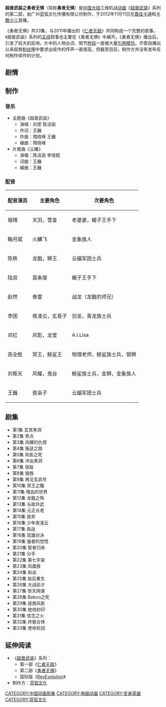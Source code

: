 {{电视节目信息框
| 图片 = 勇者无惧DVD UltraBeastForce(Revevolution).jpg
| 格式 = 
| 结束 = {{enddate|2012|12}}
| 前作 = 《[[超兽武装之仁者无敌|超兽武装之仁者无敌]]》（2011年）
| show_name = 超兽武装之勇者无惧 <br />Ultra Beast Force Season 2
| caption = 《超兽武装之勇者无惧》DVD封面
| show_name_2 = RevEvolution Season 2
| genre = 电视动画
| writer = 王巍 李炳林
| director = 王巍
| creative_director = [[金志龙|金志龙]] [[伍为民|伍为民]]
| voices = [[祖晴|祖晴]] [[陆双|陆双]] [[高全胜|高全胜]]<br />
[[鞠月斌|鞠月斌]] [[王巍|王巍]] [[赵然|赵然]]
| country = {{CHNML}}
| slogan = 已有的事，后必再有。已行的事，后必再行。
| num_episodes = 33
| first_aired = {{startdate|2012|11}}
| theme_song = 超兽武装
| singer = [[陈洁丽|陈洁丽]] 刘罡
| endtheme = 尘曦
| singer_2 = [[陈洁丽|陈洁丽]]
| producer = 姚昭盈
| program_presenter = 王巍 金志龙
| supervising_producer = 金志龙 伍为民 崔文宇 周昶
| company = 广州蓝弧动画传媒有限公司
| distributor = [[广州蓝弧文化传播有限公司|广州蓝弧文化传播有限公司]]<br />[[奥飞动漫|广东奥飞动漫文化股份有限公司]]
}}'''超兽武装之勇者无惧'''（简称'''勇者无惧'''）是[[中国大陆|中国大陆]]三维机战[[动画|动画]]《[[超兽武装|超兽武装]]》系列的第二部，由广州蓝弧文化传播有限公司制作，于2012年11月11日在[[嘉佳卡通|嘉佳卡通]]和[[卡酷少儿卫视|卡酷少儿]]首播。

《勇者无惧》共33集，与2011年播出的《[[超兽武装之仁者无敌|仁者无敌]]》共同构成一个完整的故事，《超兽武装》系列的[[主線|主线]]叙事也主要在《勇者无惧》中展开。《勇者无惧》播出后，引发了较大的反响，片中的人物台词、情节[[橋段|桥段]]一度被大量[[引用|引用]][[模仿|模仿]]。尽管自播出以来超兽[[粉丝|粉丝]]圈中要求出续作的呼声一直很高，但截至目前，制作方并没有发布任何制作续作的计划。

== 剧情 ==
{{See also|超兽武装}}

== 制作 ==
{{See also|超兽武装#制作}}

=== 音乐 ===
{{colbegin|colwidth=30em}}
* 主题曲《超兽武装》
** 演唱：刘罡 陈洁丽
** 作词：王巍
** 作曲：隋晓峰 王巍
** 编曲：隋晓峰
* 片尾曲《尘曦》
** 演唱：陈洁丽 李培斌
** 词曲：王巍
** 编曲：王巍
{{colend}}

=== 配音 ===
{| class="wikitable"
!配音演员
!主要角色
!次要角色
|-
|祖晴
|天羽，雪皇
|老婆婆，蝎子王手下
|-
|鞠月斌
|火麟飞
|金象族人
|-
|陈秩
|龙戬，狮王
|云蝠军团士兵
|-
|陆双
|苗条俊
|蝎子王手下
|-
|赵然
|泰雷
|战龙（龙戬的师兄）
|-
|李团
|夜凌云，玄易子
|剑龙，青龙族士兵
|-
|邓红
|风影，龙莹
|A.I.Lisa
|-
|高全胜
|冥王，鲸鲨王
|物理老师，鲸鲨族士兵，银狮
|-
|刘筱天
|风耀，鬼谷
|鲸鲨族士兵，金狮，金象族人
|-
|王巍
|夜枭子
|云蝠军团士兵
|}

== 剧集 ==
{{Colbegin|colwidth=30em}}
* 第1集 玄冥黑洞
* 第2集 奇点
* 第3集 风耀的仇恨
* 第4集 叛逆之路
* 第5集 风影之死
* 第6集 冲出黑洞
* 第7集 宿敌
* 第8集 狼族
* 第9集 再见玄武号
* 第10集 冥王之瞳
* 第11集 嗜血的世界
* 第12集 龙戬之殇
* 第13集 与敌共武
* 第14集 元正长老
* 第15集 放弃
* 第16集 少年夜凌云
* 第17集 挑战
* 第18集 双雄对决
* 第19集 强者的觉悟
* 第20集 智者归来
* 第21集 分手
* 第22集 第七宇宙
* 第23集 凤凰族
* 第24集 和谈
* 第25集 劫后重生
* 第26集 大战前夕
* 第27集 惊天阴谋
* 第28集 Baboo之死
* 第29集 拯救风影
* 第30集 绝地封印
* 第31集 信念之火
* 第32集 终极合体
* 第33集 使命轮回
{{colend}}

== 延伸阅读 ==
* 《[[超兽武装|超兽武装]]》系列：
** 第一部《[[超兽武装之仁者无敌|仁者无敌]]》
** 第二部《[[超兽武装之勇者无惧|勇者无惧]]》
** 国际版《[[RevEvolution|RevEvolution]]》
* 制作方：[[蓝弧文化|蓝弧文化]]
{{蓝弧文化}}

[[CATEGORY:中国动画影集|CATEGORY:中国动画影集]]
[[CATEGORY:电脑动画|CATEGORY:电脑动画]]
[[CATEGORY:变身英雄|CATEGORY:变身英雄]]
[[CATEGORY:蓝弧文化|CATEGORY:蓝弧文化]]